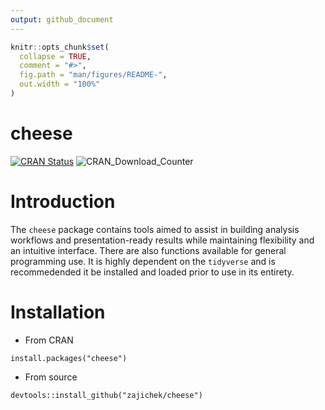 ```yaml
---
output: github_document
---
```


<!-- README.md is generated from README.Rmd. Please edit that file -->

```r
knitr::opts_chunk$set(
  collapse = TRUE,
  comment = "#>",
  fig.path = "man/figures/README-",
  out.width = "100%"
)
```
# cheese

[![CRAN Status](https://www.r-pkg.org/badges/version/cheese)](https://cran.r-project.org/package=cheese)
![CRAN\_Download\_Counter](http://cranlogs.r-pkg.org/badges/grand-total/cheese)

# Introduction
The `cheese` package contains tools aimed to assist in building analysis workflows and presentation-ready results while maintaining flexibility and an intuitive interface. There are also functions available for general programming use. It is highly dependent on the `tidyverse` and is recommedended it be installed and loaded prior to use in its entirety.

# Installation

*   From CRAN

`install.packages("cheese")`

*   From source

`devtools::install_github("zajichek/cheese")`
